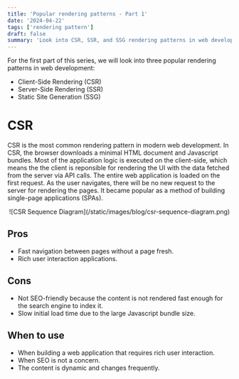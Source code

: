 ```yaml
---
title: 'Popular rendering patterns - Part 1'
date: '2024-04-22'
tags: ['rendering pattern']
draft: false
summary: 'Look into CSR, SSR, and SSG rendering patterns in web development.'
---
```


For the first part of this series, we will look into three popular rendering patterns in web development:

- Client-Side Rendering (CSR)
- Server-Side Rendering (SSR)
- Static Site Generation (SSG)

# CSR

CSR is the most common rendering pattern in modern web development. In CSR, the browser downloads a minimal HTML document and Javascript bundles. Most of the application logic is executed on the client-side, which means the the client is reponsible for rendering the UI with the data fetched from the server via API calls. The entire web application is loaded on the first request. As the user navigates, there will be no new request to the server for rendering the pages. It became popular as a method of building single-page applications (SPAs).

<p align="center">![CSR Sequence Diagram](/static/images/blog/csr-sequence-diagram.png)</p>

## Pros

- Fast navigation between pages without a page fresh.
- Rich user interaction applications.

## Cons

- Not SEO-friendly because the content is not rendered fast enough for the search engine to index it.
- Slow initial load time due to the large Javascript bundle size.

## When to use

- When building a web application that requires rich user interaction.
- When SEO is not a concern.
- The content is dynamic and changes frequently.
